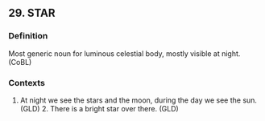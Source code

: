 ## 29. STAR
### Definition
Most generic noun for luminous celestial body, mostly visible at night. (CoBL)

### Contexts
1. At night we see the stars and the moon, during the day we see the sun. (GLD) 2. There is a bright star over there. (GLD)

